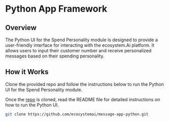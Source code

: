 # Python App Framework

## Overview

The Python UI for the Spend Personality module is designed to provide a user-friendly interface for interacting with the ecosystem.Ai platform. It allows users to input their customer number and receive personalized messages based on their spending personality.

## How it Works

Clone the provided repo and follow the instructions below to run the Python UI for the Spend Personality module.

Once the [repo](https://github.com/ecosystemai/message-app-python) is cloned, read the README file for detailed instructions on how to run the Python UI.
```bash
git clone https://github.com/ecosystemai/message-app-python.git
```
